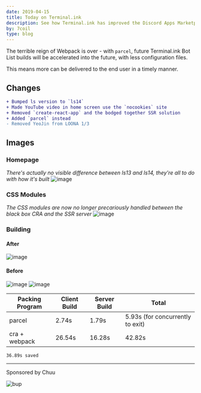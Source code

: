 ```yaml
---
date: 2019-04-15
title: Today on Terminal.ink
description: See how Terminal.ink has improved the Discord Apps Marketplace today, on the 15th April 2019.
by: 7coil
type: blog
---
```


The terrible reign of Webpack is over - with `parcel`, future Terminal.ink Bot List builds will be accelerated into the future, with less configuration files.

This means more can be delivered to the end user in a timely manner.

## Changes
```diff
+ Bumped ls version to `ls14`
+ Made YouTube video in home screen use the `nocookies` site
+ Removed `create-react-app` and the bodged together SSR solution
+ Added `parcel` instead
- Removed YeoJin from LOONA 1/3
```

## Images
### Homepage
_There's actually no visible difference between ls13 and ls14, they're all to do with how it's built_
![image](https://user-images.githubusercontent.com/13886925/56101738-efe60e80-5f1e-11e9-8fd0-1dc99bc6bb3e.png)

### CSS Modules
_The CSS modules are now no longer precariously handled between the black box CRA and the SSR server_
![image](https://user-images.githubusercontent.com/13886925/56101759-22900700-5f1f-11e9-949c-bf2ad8a27206.png)

### Building
#### After
![image](https://user-images.githubusercontent.com/13886925/56101794-8286ad80-5f1f-11e9-8110-f1d45eb014bf.png)

#### Before
![image](https://user-images.githubusercontent.com/13886925/56101854-27a18600-5f20-11e9-8643-1f7c71262ee5.png)
![image](https://user-images.githubusercontent.com/13886925/56101859-32f4b180-5f20-11e9-9f6e-3af4c1d5a1f2.png)


Packing Program | Client Build | Server Build | Total
--------------- | ------------ | ------------ | -----------------
parcel          | 2.74s        | 1.79s        | 5.93s (for concurrently to exit)
cra + webpack   | 26.54s       | 16.28s       | 42.82s

`36.89s saved`

---
Sponsored by Chuu

![bup](https://user-images.githubusercontent.com/13886925/56101639-ed36e980-5f1d-11e9-9fa0-4b2ac9c4b6af.png)
